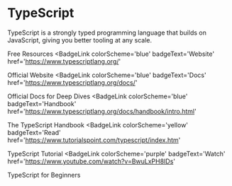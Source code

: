 # TypeScript

TypeScript is a strongly typed programming language that builds on JavaScript, giving you better tooling at any scale.

<ResourceGroupTitle>Free Resources</ResourceGroupTitle>
<BadgeLink
  colorScheme='blue'
  badgeText='Website'
  href='https://www.typescriptlang.org/'
>
  Official Website
</BadgeLink>
<BadgeLink
  colorScheme='blue'
  badgeText='Docs'
  href='https://www.typescriptlang.org/docs/'
>
  Official Docs for Deep Dives
</BadgeLink>
<BadgeLink
  colorScheme='blue'
  badgeText='Handbook'
  href='https://www.typescriptlang.org/docs/handbook/intro.html'
>
  The TypeScript Handbook
</BadgeLink>
<BadgeLink
  colorScheme='yellow'
  badgeText='Read'
  href='https://www.tutorialspoint.com/typescript/index.htm'
>
  TypeScript Tutorial
</BadgeLink>
<BadgeLink
  colorScheme='purple'
  badgeText='Watch'
  href='https://www.youtube.com/watch?v=BwuLxPH8IDs'
>
  TypeScript for Beginners
</BadgeLink>
